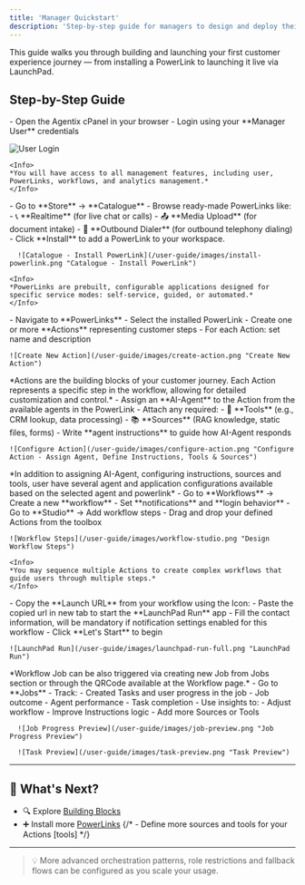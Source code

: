 ```yaml
---
title: 'Manager Quickstart'
description: 'Step-by-step guide for managers to design and deploy their first customer experience journey'
---
```


This guide walks you through building and launching your first customer experience journey — from installing a PowerLink to launching it live via LaunchPad.

## Step-by-Step Guide
<Steps>
   <Step title="🔐 Log in to Agentix cPanel">
    - Open the Agentix cPanel in your browser
    - Login using your **Manager User** credentials

   ![User Login](/user-guide/images/user-login.png "User Login")

    <Info>
    *You will have access to all management features, including user, PowerLinks, workflows, and analytics management.*
    </Info>
  </Step>

  <Step title="🛒 Browse & Install Powerlink from Store">
    - Go to **Store** → **Catalogue**
    - Browse ready-made PowerLinks like:
      - 📞 **Realtime** (for live chat or calls)
      - 📤 **Media Upload** (for document intake)
      - 📣 **Outbound Dialer** (for outbound telephony dialing)
    - Click **Install** to add a PowerLink to your workspace.

      ![Catalogue - Install PowerLink](/user-guide/images/install-powerlink.png "Catalogue - Install PowerLink")

    <Info>
    *PowerLinks are prebuilt, configurable applications designed for specific service modes: self-service, guided, or automated.*
    </Info>
  </Step>
  
  <Step title="🧩 Create PowerLink Actions">
    - Navigate to **PowerLinks**
    - Select the installed PowerLink
    - Create one or more **Actions** representing customer steps
      - For each Action: set name and description

    ![Create New Action](/user-guide/images/create-action.png "Create New Action")
   <Info>
    *Actions are the building blocks of your customer journey. Each Action represents a specific step in the workflow, allowing for detailed customization and control.*
    </Info>
  </Step>

  <Step title="🧠 Assign Agent - Define Instructions, Tools & Sources">
    - Assign an **AI-Agent** to the Action from the available agents in the PowerLink
    - Attach any required:
      - 🔧 **Tools** (e.g., CRM lookup, data processing)
      - 📚 **Sources** (RAG knowledge, static files, forms)
    - Write **agent instructions** to guide how AI-Agent responds

    ![Configure Action](/user-guide/images/configure-action.png "Configure Action - Assign Agent, Define Instructions, Tools & Sources")

   <Info>
   *In addition to assigning AI-Agent, configuring instructions, sources and tools, user have several agent and application configurations available based on the selected agent and powerlink*
   </Info>
  </Step>
  
  <Step title="🛠️ Create Workflow">
    - Go to **Workflows** → Create a new **workflow**
    - Set **notifications** and **login behavior**
    - Go to **Studio** → Add workflow steps - Drag and drop your defined Actions from the toolbox
      

    ![Workflow Steps](/user-guide/images/workflow-studio.png "Design Workflow Steps")

    <Info>
    *You may sequence multiple Actions to create complex workflows that guide users through multiple steps.*
    </Info>
  </Step>
  
  <Step title="🚀 Launch via LaunchPad">
    - Copy the **Launch URL** from your workflow using the Icon: <Icon icon="copy" />
    - Paste the copied url in new tab to start the **LaunchPad Run** app
    - Fill the contact information, will be mandatory if notification settings enabled for this workflow
    - Click **Let's Start** to begin

    ![LaunchPad Run](/user-guide/images/launchpad-run-full.png "LaunchPad Run")   

   <Info>
    *Workflow Job can be also triggered via creating new Job from Jobs section or through the QRCode available at the Workflow page.*
    </Info> 
  </Step>
  
  <Step title="📊 Monitor Job Progress & Improve">
    - Go to **Jobs**
    - Track:
      - Created Tasks and user progress in the job
      - Job outcome
      - Agent performance
      - Task completion
    - Use insights to:
      - Adjust workflow
      - Improve Instructions logic
      - Add more Sources or Tools

      ![Job Progress Preview](/user-guide/images/job-preview.png "Job Progress Preview")

      ![Task Preview](/user-guide/images/task-preview.png "Task Preview")   

  </Step>
</Steps>

---

## 🧭 What's Next?

- 🔍 Explore [Building Blocks](/user-guide/getting-started/building-blocks/powerlinks.mdx)
- ➕ Install more [PowerLinks](/user-guide/powerlinks/catalogue)
{/* - Define more sources and tools for your Actions [tools] */}

---

> 💡 More advanced orchestration patterns, role restrictions and fallback flows can be configured as you scale your usage.